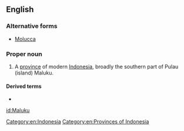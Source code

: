 ==English==

===Alternative forms===
* [[Molucca]] {{qualifier|dated}}

===Proper noun===
{{wikipedia|Maluku Islands}}
{{en-proper noun}}

# A [[province]] of modern [[Indonesia]], broadly the southern part of Pulau (island) Maluku.

====Derived terms====
* {{l|en|Maluku islands}}

[[Category:en:Indonesia]]
[[Category:en:Provinces of Indonesia]]

[[id:Maluku]]